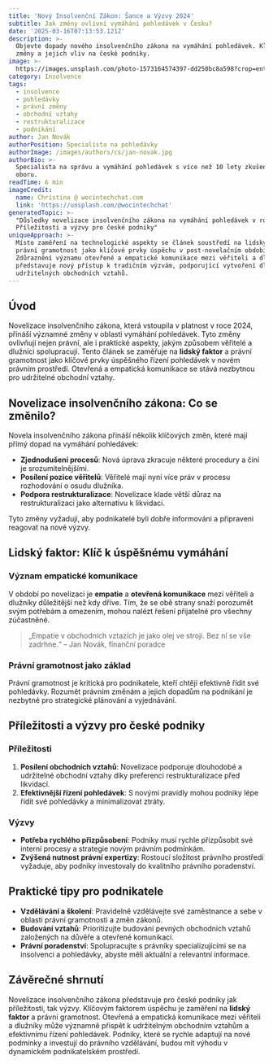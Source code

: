 ```yaml
---
title: 'Nový Insolvenční Zákon: Šance a Výzvy 2024'
subtitle: Jak změny ovlivní vymáhání pohledávek v Česku?
date: '2025-03-16T07:13:53.121Z'
description: >-
  Objevte dopady nového insolvenčního zákona na vymáhání pohledávek. Klíčové
  změny a jejich vliv na české podniky.
image: >-
  https://images.unsplash.com/photo-1573164574397-dd250bc8a598?crop=entropy&cs=tinysrgb&fit=max&fm=jpg&ixid=M3w3MjA5MjJ8MHwxfHJhbmRvbXx8fHx8fHx8fDE3NDIxMDkyMzN8&ixlib=rb-4.0.3&q=80&w=1080
category: Insolvence
tags:
  - insolvence
  - pohledávky
  - právní změny
  - obchodní vztahy
  - restrukturalizace
  - podnikání
author: Jan Novák
authorPosition: Specialista na pohledávky
authorImage: /images/authors/cs/jan-novak.jpg
authorBio: >-
  Specialista na správu a vymáhání pohledávek s více než 10 lety zkušeností v
  oboru.
readTime: 6 min
imageCredit:
  name: Christina @ wocintechchat.com
  link: 'https://unsplash.com/@wocintechchat'
generatedTopic: >-
  "Důsledky novelizace insolvenčního zákona na vymáhání pohledávek v roce 2024:
  Příležitosti a výzvy pro české podniky"
uniqueApproach: >-
  Místo zaměření na technologické aspekty se článek soustředí na lidský faktor a
  právní gramotnost jako klíčové prvky úspěchu v post-novelačním období.
  Zdůraznění významu otevřené a empatické komunikace mezi věřiteli a dlužníky
  představuje nový přístup k tradičním výzvám, podporující vytvoření dlouhodobě
  udržitelných obchodních vztahů.
---
```


## Úvod

Novelizace insolvenčního zákona, která vstoupila v platnost v roce 2024, přináší významné změny v oblasti vymáhání pohledávek. Tyto změny ovlivňují nejen právní, ale i praktické aspekty, jakým způsobem věřitelé a dlužníci spolupracují. Tento článek se zaměřuje na **lidský faktor** a právní gramotnost jako klíčové prvky úspěšného řízení pohledávek v novém právním prostředí. Otevřená a empatická komunikace se stává nezbytnou pro udržitelné obchodní vztahy.

## Novelizace insolvenčního zákona: Co se změnilo?

Novela insolvenčního zákona přináší několik klíčových změn, které mají přímý dopad na vymáhání pohledávek:

- **Zjednodušení procesů**: Nová úprava zkracuje některé procedury a činí je srozumitelnějšími.
- **Posílení pozice věřitelů**: Věřitelé mají nyní více práv v procesu rozhodování o osudu dlužníka.
- **Podpora restrukturalizace**: Novelizace klade větší důraz na restrukturalizaci jako alternativu k likvidaci.

Tyto změny vyžadují, aby podnikatelé byli dobře informováni a připraveni reagovat na nové výzvy.

## Lidský faktor: Klíč k úspěšnému vymáhání

### Význam empatické komunikace

V období po novelizaci je **empatie** a **otevřená komunikace** mezi věřiteli a dlužníky důležitější než kdy dříve. Tím, že se obě strany snaží porozumět svým potřebám a omezením, mohou nalézt řešení přijatelné pro všechny zúčastněné.

> „Empatie v obchodních vztazích je jako olej ve stroji. Bez ní se vše zadrhne.“ – Jan Novák, finanční poradce

### Právní gramotnost jako základ

Právní gramotnost je kritická pro podnikatele, kteří chtějí efektivně řídit své pohledávky. Rozumět právním změnám a jejich dopadům na podnikání je nezbytné pro strategické plánování a vyjednávání.

## Příležitosti a výzvy pro české podniky

### Příležitosti

1. **Posílení obchodních vztahů**: Novelizace podporuje dlouhodobé a udržitelné obchodní vztahy díky preferenci restrukturalizace před likvidací.
2. **Efektivnější řízení pohledávek**: S novými pravidly mohou podniky lépe řídit své pohledávky a minimalizovat ztráty.

### Výzvy

- **Potřeba rychlého přizpůsobení**: Podniky musí rychle přizpůsobit své interní procesy a strategie novým právním podmínkám.
- **Zvýšená nutnost právní expertizy**: Rostoucí složitost právního prostředí vyžaduje, aby podniky investovaly do kvalitního právního poradenství.

## Praktické tipy pro podnikatele

- **Vzdělávání a školení**: Pravidelně vzdělávejte své zaměstnance a sebe v oblasti právní gramotnosti a změn zákonů.
- **Budování vztahů**: Prioritizujte budování pevných obchodních vztahů založených na důvěře a otevřené komunikaci.
- **Právní poradenství**: Spolupracujte s právníky specializujícími se na insolvenci a pohledávky, abyste měli aktuální a relevantní informace.

## Závěrečné shrnutí

Novelizace insolvenčního zákona představuje pro české podniky jak příležitosti, tak výzvy. Klíčovým faktorem úspěchu je zaměření na **lidský faktor** a právní gramotnost. Otevřená a empatická komunikace mezi věřiteli a dlužníky může významně přispět k udržitelným obchodním vztahům a efektivnímu řízení pohledávek. Podniky, které se rychle adaptují na nové podmínky a investují do právního vzdělávání, budou mít výhodu v dynamickém podnikatelském prostředí.
